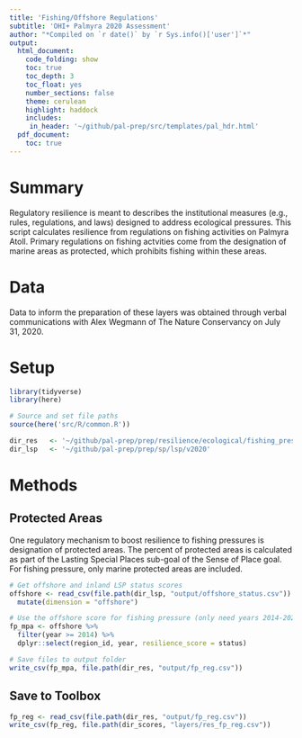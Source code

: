 ```yaml
---
title: 'Fishing/Offshore Regulations'
subtitle: 'OHI+ Palmyra 2020 Assessment'
author: "*Compiled on `r date()` by `r Sys.info()['user']`*"
output: 
  html_document:
    code_folding: show
    toc: true
    toc_depth: 3 
    toc_float: yes
    number_sections: false
    theme: cerulean
    highlight: haddock
    includes: 
     in_header: '~/github/pal-prep/src/templates/pal_hdr.html' 
  pdf_document:
    toc: true
---
```


# Summary 

Regulatory resilience is meant to describes the institutional measures (e.g., rules, regulations, and laws) designed to address ecological pressures. This script calculates resilience from regulations on fishing activities on Palmyra Atoll. Primary regulations on fishing actvities come from the designation of marine areas as protected, which prohibits fishing within these areas.     

# Data 

Data to inform the preparation of these layers was obtained through verbal communications with Alex Wegmann of The Nature Conservancy on July 31, 2020.  

# Setup 

```r

library(tidyverse)
library(here)

# Source and set file paths
source(here('src/R/common.R'))

dir_res   <- '~/github/pal-prep/prep/resilience/ecological/fishing_pressure/v2020'
dir_lsp   <- '~/github/pal-prep/prep/sp/lsp/v2020'
```


# Methods 

## Protected Areas

One regulatory mechanism to boost resilience to fishing pressures is designation of protected areas. The percent of protected areas is calculated as part of the Lasting Special Places sub-goal of the Sense of Place goal. For fishing pressure, only marine protected areas are included.  

```r
# Get offshore and inland LSP status scores 
offshore <- read_csv(file.path(dir_lsp, "output/offshore_status.csv")) %>% 
  mutate(dimension = "offshore")

# Use the offshore score for fishing pressure (only need years 2014-2020)
fp_mpa <- offshore %>% 
  filter(year >= 2014) %>% 
  dplyr::select(region_id, year, resilience_score = status)

# Save files to output folder
write_csv(fp_mpa, file.path(dir_res, "output/fp_reg.csv"))
```

## Save to Toolbox

```r
fp_reg <- read_csv(file.path(dir_res, "output/fp_reg.csv"))
write_csv(fp_reg, file.path(dir_scores, "layers/res_fp_reg.csv"))
```

